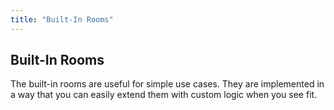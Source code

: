 ```yaml
---
title: "Built-In Rooms"
---
```


## Built-In Rooms

<Cards>
    <Cards.Card title="Lobby Room" href="/server/room/built-in/lobby" />
    <Cards.Card title="Relay Room" href="/server/room/built-in/relay" />
</Cards>

The built-in rooms are useful for simple use cases. They are implemented in a way that you can easily extend them with custom logic when you see fit.
